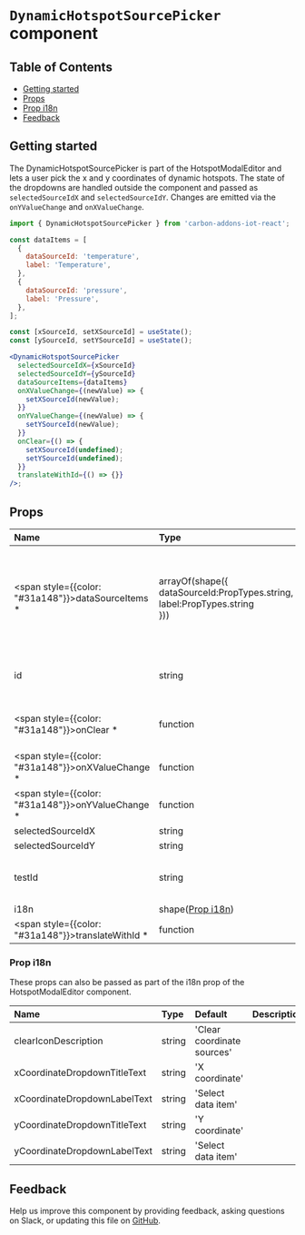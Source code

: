 # `DynamicHotspotSourcePicker` component

## Table of Contents

- [Getting started](#getting-started)
- [Props](#props)
- [Prop i18n](#prop-i18n)
- [Feedback](#feedback)

## Getting started

The DynamicHotspotSourcePicker is part of the HotspotModalEditor and lets a user pick the x and y coordinates of dynamic hotspots. The state of the dropdowns are handled outside the component and passed as `selectedSourceIdX` and `selectedSourceIdY`. Changes are emitted via the `onYValueChange` and `onXValueChange`.

```jsx
import { DynamicHotspotSourcePicker } from 'carbon-addons-iot-react';

const dataItems = [
  {
    dataSourceId: 'temperature',
    label: 'Temperature',
  },
  {
    dataSourceId: 'pressure',
    label: 'Pressure',
  },
];

const [xSourceId, setXSourceId] = useState();
const [ySourceId, setYSourceId] = useState();

<DynamicHotspotSourcePicker
  selectedSourceIdX={xSourceId}
  selectedSourceIdY={ySourceId}
  dataSourceItems={dataItems}
  onXValueChange={(newValue) => {
    setXSourceId(newValue);
  }}
  onYValueChange={(newValue) => {
    setYSourceId(newValue);
  }}
  onClear={() => {
    setXSourceId(undefined);
    setYSourceId(undefined);
  }}
  translateWithId={() => {}}
/>;
```

## Props

| Name                                                       | Type                                                                                         | Default                         | Description                                                                                     |
| :--------------------------------------------------------- | :------------------------------------------------------------------------------------------- | :------------------------------ | :---------------------------------------------------------------------------------------------- |
| <span style={{color: "#31a148"}}>dataSourceItems \*</span> | arrayOf(shape({ <br />dataSourceId:PropTypes.string, <br />label:PropTypes.string <br /> })) |                                 | List of data source objects. The same list is used for both the x and the y coordinate dropdown |
| id                                                         | string                                                                                       | 'dynamic-hotspot-source-picker' |                                                                                                 |
| <span style={{color: "#31a148"}}>onClear \*</span>         | function                                                                                     |                                 | totally clear the dynamic hotspots                                                              |
| <span style={{color: "#31a148"}}>onXValueChange \*</span>  | function                                                                                     |                                 |                                                                                                 |
| <span style={{color: "#31a148"}}>onYValueChange \*</span>  | function                                                                                     |                                 |                                                                                                 |
| selectedSourceIdX                                          | string                                                                                       | undefined                       |                                                                                                 |
| selectedSourceIdY                                          | string                                                                                       | undefined                       |                                                                                                 |
| testId                                                     | string                                                                                       | 'dynamic-hotspot-source-picker' |                                                                                                 |
| i18n                                                       | shape([Prop i18n](#prop-i18n))                                                               |                                 |                                                                                                 |
| <span style={{color: "#31a148"}}>translateWithId \*</span> | function                                                                                     |                                 |                                                                                                 |

### Prop i18n

These props can also be passed as part of the i18n prop of the HotspotModalEditor component.

| Name                         | Type   | Default                    | Description |
| :--------------------------- | :----- | :------------------------- | :---------- |
| clearIconDescription         | string | 'Clear coordinate sources' |             |
| xCoordinateDropdownTitleText | string | 'X coordinate'             |             |
| xCoordinateDropdownLabelText | string | 'Select data item'         |             |
| yCoordinateDropdownTitleText | string | 'Y coordinate'             |             |
| yCoordinateDropdownLabelText | string | 'Select data item'         |             |

## Feedback

Help us improve this component by providing feedback, asking questions on Slack, or updating this file on
[GitHub](https://github.com/carbon-design-system/carbon-addons-iot-react/tree/next/packages/react/src/components/HotspotEditorModal/DynamicHotspotSourcePicker/README.md).

```

```
